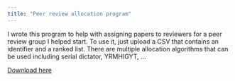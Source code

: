 ```yaml
---
title: "Peer review allocation program"
---
```


I wrote this program to help with assigning papers to reviewers for a peer review group I helped start.
To use it, just upload a CSV that contains an identifier and a ranked list.
There are multiple allocation algorithms that can be used including serial dictator, YRMHIGYT, ...

[Download here](public-goods/peer-review-allocation-program.jl)